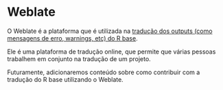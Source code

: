 # Weblate

O Weblate é a plataforma que é utilizada na [tradução dos outputs (como mensagens de erro, warnings, etc) do R base](https://contributor.r-project.org/translations/Conventions_for_Languages/Brazilian%E2%80%90Portugese-specific-translations.html).

Ele é uma plataforma de tradução online, que permite que várias pessoas trabalhem em conjunto na tradução de um projeto.

Futuramente, adicionaremos conteúdo sobre como contribuir com a tradução do R base utilizando o Weblate.
